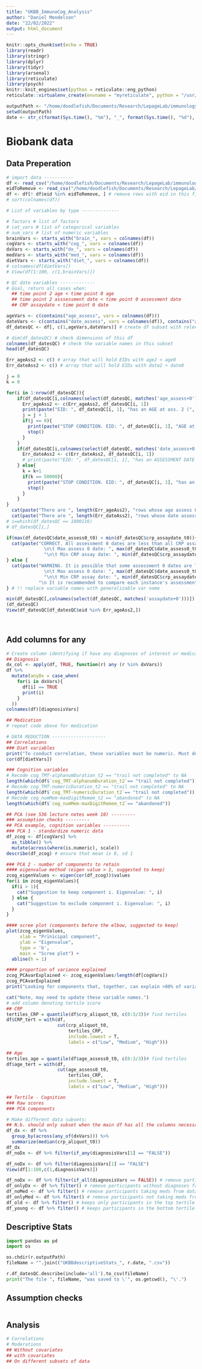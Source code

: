 ```yaml
---
title: "UKBB_ImmunoCog_Analysis"
author: "Daniel Mendelson"
date: "22/02/2022"
output: html_document
---
```


```r
knitr::opts_chunk$set(echo = TRUE)
library(readr)
library(stringr)
library(dplyr)
library(tidyr)
library(arsenal)
library(reticulate)
library(psych)
knitr::knit_engines$set(python = reticulate::eng_python)
reticulate::virtualenv_create(envname = "myreticulate", python = "/usr/bin/python3.8", packages = "pandas")

outputPath <- "/home/doodlefish/Documents/Research/LepageLab/immunologyAndSz/Analysis/immunoCognition/Outputs" # working directory to desired output location
setwd(outputPath)
date <- str_c(format(Sys.time(), "%m"), "_", format(Sys.time(), "%d"), "_", format(Sys.time(), "%Y")) # set todays date for easier output filenaming
```

# Biobank data
## Data Preperation

```r
# import data -----------
df <- read_csv("/home/doodlefish/Documents/Research/LepageLab/immunologyAndSz/Data/ComputeCanadaData/Daniel_2022-02-23.csv") # import df
eidToRemove <- read_csv("/home/doodlefish/Documents/Research/LepageLab/immunologyAndSz/Data/ComputeCanadaData/eidToRemove-w45551_20220222.csv", col_names = "eid") # file with EID of participants who withdrew consent from UKBB
df <- df[! df$eid %in% eidToRemove, ] # remove rows with eid in this file
# sort(colnames(df))

# List of variables by type --------------

# factors # list of factors
# cat_vars # list of categorical variables
# num_vars # list of numeric variables
brainVars <- starts_with("brain_", vars = colnames(df))
cogVars <- starts_with("cog_", vars = colnames(df))
dxVars <- starts_with("dx_", vars = colnames(df))
medVars <- starts_with("med_", vars = colnames(df))
dietVars <- starts_with("diet_", vars = colnames(df))
# colnames(df[dietVars])
# View(df[1:100, c(1,brainVars)])

# QC date variables -------------
# Goal, return all cases when:
  ## time point 2 age < time point 0 age
  ## time point 2 asssessment date < time point 0 assessment date
  ## CRP assaydate < time point 0 date

ageVars <- c(contains("age_assess", vars = colnames(df)))
dateVars <- c(contains("date_assess", vars = colnames(df)), contains("assaydate", vars = colnames(df))) # creates list of relevant date variables
df_datesQC <- df[, c(1,ageVars,dateVars)] # create df subset with relevant vars only

# dim(df_datesQC) # check dimensions of this df
colnames(df_datesQC) # check the variable names in this subset
head(df_datesQC)

Err_ageAss2 <- c() # array that will hold EIDs with age2 < age0
Err_dateAss2 <- c() # array that will hold EIDs with date2 < date0

j = 0
k = 0

for(i in 1:nrow(df_datesQC)){
    if(df_datesQC[i,colnames(select(df_datesQC, matches('age_assess+0')))] > df_datesQC[i,colnames(select(df_datesQC, matches('age_assess+2')))]){
      Err_ageAss2 <- c(Err_ageAss2, df_datesQC[i, 1])
      print(paste("EID: ", df_datesQC[i, 1], "has an AGE at ass. 2 (", df_datesQC[i,colnames(select(df_datesQC, matches('age_assess+2')))],  ") < AGE at ass. 0 (",  df_datesQC[i,colnames(select(df_datesQC, matches('age_assess+0')))], ")."))
      j = j + 1
      if(j == 0){
        print(paste("STOP CONDITION. EID: ", df_datesQC[i, 1], "AGE at ass. 2 (", df_datesQC[i,colnames(select(df_datesQC, matches('age_assess+2')))],  "), AGE at ass. 0 (",  df_datesQC[i,colnames(select(df_datesQC, matches('age_assess+0')))], ")."))
        stop()
      }
    }
    if(df_datesQC[i,colnames(select(df_datesQC, matches('date_assess+0')))] > df_datesQC[i,colnames(select(df_datesQC, matches('date_assess+2')))]){
      Err_dateAss2 <- c(Err_dateAss2, df_datesQC[i, 1])
      # print(paste("EID: ", df_datesQC[i, 1], "has an ASSESSMENT DATE 2 (", df_datesQC[i,colnames(select(df_datesQC, matches('date_assess+2')))],  ") < ASSESSMENT DATE 0 (",  df_datesQC[i,colnames(select(df_datesQC, matches('date_assess+0')))], ")."))
    } else{
      k = k+1
      if(k == 50000){
        print(paste("STOP CONDITION. EID: ", df_datesQC[i, 1], "has an ASSESSMENT DATE 2 (", df_datesQC[i,colnames(select(df_datesQC, matches('date_assess+2')))],  "), ASSESSMENT DATE 0 (",  df_datesQC[i,colnames(select(df_datesQC, matches('date_assess+0')))], ")."))
        stop()
      }
    }
}
  cat(paste("There are ", length(Err_ageAss2), "rows whose age assess 0 > age asses 2."))
  cat(paste("There are ", length(Err_dateAss2), "rows whose date assess 0 > date assess 2."))
# i=which(df_datesQC == 1000116)
# df_datesQC[i,]

if(max(df_datesQC$date_assess0_t0) < min(df_datesQC$crp_assaydate_t0)){
  cat(paste("CORRECT. All assessment 0 dates are less than all CRP assay dates. 
              \n\t Max assess 0 date: ", max(df_datesQC$date_assess0_t0), 
              "\n\t Min CRP assay date: ", min(df_datesQC$crp_assaydate_t0)))
} else {
  cat(paste("WARNING. It is possible that some assessment 0 dates are less than some CRP assay dates. Since max assess 0 date > min CRP assay date.  
              \n\t Max assess 0 date: ", max(df_datesQC$date_assess0_t0), 
              "\n\t Min CRP assay date: ", min(df_datesQC$crp_assaydate_t0),
            "\n It is recommended to compare each instance's assessment 0 date to its CRP assay date to ensure quality of the data."))
} # !! replace variable names with generalizable var name

min(df_datesQC[,colnames(select(df_datesQC, matches('assaydate+0')))])
(df_datesQC)
View(df_datesQC[df_datesQC$eid %in% Err_ageAss2,])

 

```

## Add columns for any
```r
# Create column identifying if have any diagnoses of interest or medication of interest  -------------------------
## Diagnosis
dx_col <- apply(df, TRUE, function(r) any (r %in% dxVars))
df %>% 
  mutate(anyDx = case_when(
    for(i in dxVars){
      df[i] == TRUE
      print(i)
    }
  ))
colnames(df)[diagnosisVars]

## Medication
# repeat code above for medication

# DATA REDUCTION --------------------
## Correlations
### Diet variables
print("To conduct correlation, these variables must be numeric. Must determine what to do with the special values that are currently being recoded.")
cor(df[dietVars])

### Cognition variables
# Recode cog_TMT-alphanumDuration_t2 == "trail not completed" to NA
length(which(df$`cog_TMT-alphanumDuration_t2`== "trail not completed"))
# Recode cog_TMT-numericDuration_t2 == "trail not completed" to NA
length(which(df$`cog_TMT-numericDuration_t2`== "trail not completed"))
# Recode cog_numMem-maxDigitRemem_t2 == "abandoned" to NA
length(which(df$`cog_numMem-maxDigitRemem_t2`== "abandoned"))

## PCA (see 536 lecture notes week 10) ---------
### assumption checks ---------
## PCA example, cognition variables ----------
### PCA 1 - standardize numeric data 
df_zcog <- df[cogVars] %>% 
  as_tibble() %>% 
  mutate(across(where(is.numeric), scale))
describe(df_zcog) # ensure that mean is 0, sd 1

### PCA 2 - number of components to retain
#### eigenvalue method (eigen value > 1, suggested to keep)
zcog_eigenValues <- eigen(cor(df_zcog))$values
for(i in zcog_eigenValues){
  if(i > 1){
    cat("Suggestion to keep component i. Eigenvalue: ", i)
  } else {
    cat("Suggestion to exclude component i. Eigenvalue: ", i)
  }
}

#### scree plot (components before the elbow, suggested to keep)
plot(zcog_eigenValues,
     xlab = "Prinicipal component",
     ylab = "Eigenvalue",
     type = 'b',
     main = "Scree plot") + 
  abline(h = 1)

#### proportion of variance explained
zcog_PCAvarExplained <- zcog_eigenValues/length(df[cogVars])
zcog_PCAvarExplained
print("Looking for components that, together, can explain >80% of variance.")

cat("Note, may need to update these variable names.")
# add column denoting tertile score
## CRP
tertiles_CRP = quantile(df$crp_aliquot_t0, c(0:3/3))# find tertiles
df$CRP_tert = with(df,
                   cut(crp_aliquot_t0,
                       tertiles_CRP,
                       include.lowest = T,
                       labels = c("Low", "Medium", "High")))

## Age
tertiles_age = quantile(df$age_assess0_t0, c(0:3/3))# find tertiles
df$age_tert = with(df,
                   cut(age_assess0_t0,
                       tertiles_CRP,
                       include.lowest = T,
                       labels = c("Low", "Medium", "High")))

## Tertile - Cognition
### Raw scores
### PCA components

```

```r
# Make different data subsets:
## N.b. should only subset when the main df has all the columns necessary for analysis
df_dx <- df %>% 
  group_by(across(any_of(dxVars))) %>% 
  summarize(median(crp_aliquot_t0))
df_dx
df_noDx <- df %>% filter(if_any(diagnosisVars[1] == "FALSE"))

df_noDx <- df %>% filter(diagnosisVars[1] == "FALSE")
View(df[1:100,c(1,diagnosisVars)])

df_noDx <- df %>% filter(if_all(diagnosisVars == FALSE)) # remove participants with diagnoses from dataframe 
df_onlyDx <- df %>% filter() # remove participants without diagnoses from dataframe 
df_noMed <- df %>% filter() # remove participants taking meds from dataframe 
df_onlyMed <- df %>% filter() # remove participants not taking meds from dataframe 
df_old <- df %>% filter() # keeps only participants in the top tertile of age
df_young <- df %>% filter() # keeps participants in the bottom tertile of age

```

## Descriptive Stats

```python
import pandas as pd
import os

os.chdir(r.outputPath)
fileName = "".join(("UKBBdescriptiveStats_", r.date, ".csv"))

r.df_datesQC.describe(include='all').to_csv(fileName)
print("The file ", fileName, "was saved to \'", os.getcwd(), "\'.")

```

## Assumption checks

```r

```

## Analysis

```r
# Correlations
# Moderations
## Without covariates
## with covariates
## On different subsets of data
```

